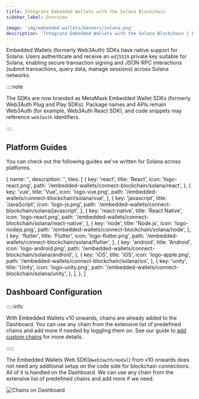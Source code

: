 ```yaml
---
title: Integrate Embedded Wallets with the Solana Blockchain
sidebar_label: Overview

image: 'img/embedded-wallets/banners/solana.png'
description: 'Integrate Embedded Wallets with the Solana Blockchain | Embedded Wallets'
---
```



Embedded Wallets (formerly Web3Auth) SDKs have native support for Solana. Users authenticate and receive an `ed25519` private key suitable for Solana, enabling secure transaction signing and JSON-RPC interactions (submit transactions, query data, manage sessions) across Solana networks.

::::note

The SDKs are now branded as MetaMask Embedded Wallet SDKs (formerly Web3Auth Plug and Play SDKs). Package names and APIs remain Web3Auth (for example, Web3Auth React SDK), and code snippets may reference `web3auth` identifiers.

::::

## Platform Guides

You can check out the following guides we've written for Solana across platforms.

  {
    name: '',
    description: '',
    tiles: [
      {
        key: 'react',
        title: 'React',
        icon: 'logo-react.png',
        path: '/embedded-wallets/connect-blockchain/solana/react',
      },
      {
        key: 'vue',
        title: 'Vue',
        icon: 'logo-vue.png',
        path: '/embedded-wallets/connect-blockchain/solana/vue',
      },
      {
        key: 'javascript',
        title: 'JavaScript',
        icon: 'logo-js.png',
        path: '/embedded-wallets/connect-blockchain/solana/javascript',
      },
      {
        key: 'react-native',
        title: 'React Native',
        icon: 'logo-react.png',
        path: '/embedded-wallets/connect-blockchain/solana/react-native',
      },
      {
        key: 'node',
        title: 'Node.js',
        icon: 'logo-nodejs.png',
        path: '/embedded-wallets/connect-blockchain/solana/node',
      },
      {
        key: 'flutter',
        title: 'Flutter',
        icon: 'logo-flutter.png',
        path: '/embedded-wallets/connect-blockchain/solana/flutter',
      },
      {
        key: 'android',
        title: 'Android',
        icon: 'logo-android.png',
        path: '/embedded-wallets/connect-blockchain/solana/android',
      },
      {
        key: 'iOS',
        title: 'iOS',
        icon: 'logo-apple.png',
        path: '/embedded-wallets/connect-blockchain/solana/ios',
      },
      {
        key: 'unity',
        title: 'Unity',
        icon: 'logo-unity.png',
        path: '/embedded-wallets/connect-blockchain/solana/unity',
      },
    ],
  },
]

<Tiles tileGroups={Solana} />

## Dashboard Configuration

:::::info

With Embedded Wallets v10 onwards, chains are already added to the Dashboard. You can use any chain from the extensive list of predefined chains and add more if needed by toggling them on. See our guide to [add custom chains](/embedded-wallets/dashboard/chains-and-networks/#adding-custom-networks) for more details.

:::::

The Embedded Wallets Web SDK(`@web3auth/modal`) from v10 onwards does not need any additional setup on the code side for blockchain connections. All of it is handled on the Dashboard. We can use any chain from the extensive list of predefined chains and add more if we need.

![Chains on Dashboard](https://i.ibb.co/4nCD2GTJ/chains.gif)
